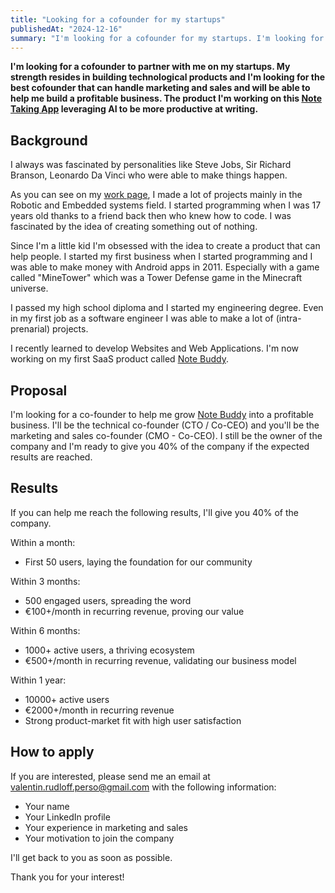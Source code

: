 ```yaml
---
title: "Looking for a cofounder for my startups"
publishedAt: "2024-12-16"
summary: "I'm looking for a cofounder for my startups. I'm looking for a cofounder who is passionate about building products and startups."
---
```


**I'm looking for a cofounder to partner with me on my startups. My strength resides in building technological products and I'm looking for the best cofounder that can handle marketing and sales and will be able to help me build a profitable business.
The product I'm working on this [Note Taking App](/work/note-buddy) leveraging AI to be more productive at writing.**

## Background

I always was fascinated by personalities like Steve Jobs, Sir Richard Branson, Leonardo Da Vinci who were able to make things happen.

As you can see on my [work page](/work), I made a lot of projects mainly in the Robotic and Embedded systems field. I started programming when I was 17 years old thanks to a friend back then who knew how to code. I was fascinated by the idea of creating something out of nothing.

Since I'm a little kid I'm obsessed with the idea to create a product that can help people. I started my first business when I started programming and I was able to make money with Android apps in 2011. Especially with a game called "MineTower" which was a Tower Defense game in the Minecraft universe.

I passed my high school diploma and I started my engineering degree. Even in my first job as a software engineer I was able to make a lot of (intra-prenarial) projects.

I recently learned to develop Websites and Web Applications. I'm now working on my first SaaS product called [Note Buddy](/work/note-buddy).

## Proposal

I'm looking for a co-founder to help me grow [Note Buddy](/work/note-buddy) into a profitable business.
I'll be the technical co-founder (CTO / Co-CEO) and you'll be the marketing and sales co-founder (CMO - Co-CEO).
I still be the owner of the company and I'm ready to give you 40% of the company if the expected results are reached.

## Results

If you can help me reach the following results, I'll give you 40% of the company.

Within a month:
- First 50 users, laying the foundation for our community

Within 3 months:
- 500 engaged users, spreading the word
- €100+/month in recurring revenue, proving our value

Within 6 months:
- 1000+ active users, a thriving ecosystem
- €500+/month in recurring revenue, validating our business model

Within 1 year:
- 10000+ active users
- €2000+/month in recurring revenue
- Strong product-market fit with high user satisfaction

## How to apply

If you are interested, please send me an email at [valentin.rudloff.perso@gmail.com](mailto:valentin.rudloff.perso@gmail.com) with the following information:

- Your name
- Your LinkedIn profile
- Your experience in marketing and sales
- Your motivation to join the company

I'll get back to you as soon as possible.

Thank you for your interest!